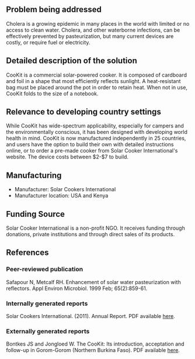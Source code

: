 {{Medical Device
|Health Topic=Waterborne diseases 
|Classification=Preventative
|Scope=Commercialized
|Location=Africa, Asia, South America
|Image=Cookit.jpg
}}
==Problem being addressed==
Cholera is a growing epidemic in many places in the world with limited or no access to clean water. Cholera, and other waterborne infections, can be effectively prevented by pasteurization, but many current devices are costly, or require fuel or electricity. 

==Detailed description of the solution==
CooKit is a commercial solar-powered cooker. It is composed of cardboard and foil in a shape that most efficiently reflects sunlight. A heat-resistant bag must be placed around the pot in order to retain heat. When not in use, CooKit folds to the size of a notebook.

==Relevance to developing country settings==
While CooKit has wide-spectrum applicability, especially for campers and the environmentally conscious, it has been designed with developing world health in mind. CooKit is now manufactured independently in 25 countries, and users have the option to build their own with detailed instructions online, or to order a pre-made cooker from Solar Cooker International's website. The device costs between $2-$7 to build.

==Manufacturing==
*Manufacturer: Solar Cookers International
*Manufacturer location: USA and Kenya
 
==Funding Source==
Solar Cooker International is a non-profit NGO. It receives funding through donations, private institutions and through direct sales of its products. 

==References==
===Peer-reviewed publication===
Safapour N, Metcalf RH. Enhancement of solar water pasteurization with reflectors. Appl Environ Microbiol. 1999 Feb; 65(2):859-61.

===Internally generated reports===
Solar Cookers International. (2011). Annual Report. PDF available [http://solarcooking.org/SCI-Annual-Report-2011.pdf here].

===Externally generated reports===
Bontkes JS and Jongloed W. The CooKit: Its introduction, acceptation and follow-up in Gorom-Gorom (Northern Burkina Faso). PDF available [http://images3.wikia.nocookie.net/solarcooking/images/f/f1/CooKit_Acceptance_Burkina_Faso_2006.pdf here].